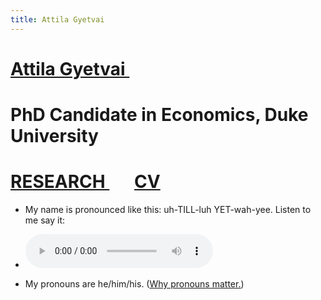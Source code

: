 ```yaml
---
title: Attila Gyetvai
---
```

<h1 class=name>   <a href="/" class=name> Attila Gyetvai </a> <a href="pronounce" class=name><img class="speaker" src="speaker.svg" width=15></a> </h1>
<h1 class=affil>  PhD Candidate in Economics, Duke University </h1>
<h1 class=navbar> <a href="research" class=name> RESEARCH </a> &nbsp; &nbsp; &nbsp; <a href="CV_AttilaGyetvai.pdf" class=name> CV </a> </h1>

<ul>
  <li><p class=paperdet> My name is pronounced like this: uh-TILL-luh YET-wah-yee. Listen to me say it: </p> </li>
  
  <li><audio controls> <source src="pronounce.mp3" type="audio/mpeg"> </audio></li>

  <li><p class=paperdet> My pronouns are he/him/his. (<a class=papertitle href="https://www.edi.nih.gov/blog/communities/what-are-gender-pronouns-why-do-they-matter"><u>Why pronouns matter.</u></a>)</p></li>
</ul>